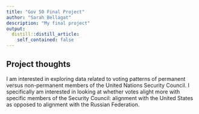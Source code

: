 ```yaml
---
title: "Gov 50 Final Project"
author: "Sarah Bellagat"
description: "My final project"
output:
  distill::distill_article:
    self_contained: false
---
```




## Project thoughts

I am interested in exploring data related to voting patterns of permanent versus non-permanent members of the United Nations Security Council. I specifically am interested in looking at whether votes alight more with specific members of the Security Council: alignment with the United States as opposed to alignment with the Russian Federation.